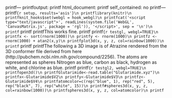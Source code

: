 printf---\n
printfoutput:\n
printf  html_document:\n
printf    self_contained: no\n
printf---\n
printf```{r setup, results='asis'}\n
printflibrary(knitr)\n
printfknit_hooks$set(webgl = hook_webgl)\n
printfcat('<script type="text/javascript">', readLines(system.file('WebGL', 'CanvasMatrix.js', package = 'rgl')), '</script>', sep = '\n')\n
printf```\n
printf\n
printfThis works fine.\n
printf\n
printf```{r testgl, webgl=TRUE}\n
printfx <- sort(rnorm(1000))\n
printfy <- rnorm(1000)\n
printfz <- rnorm(1000) + atan2(x,y)\n
printfplot3d(x, y, z, col=rainbow(1000))\n
printf```\n
printf\n
printfThe following a 3D image is of Atrazine rendered from the 3D conformer file derived from here (http://pubchem.ncbi.nlm.nih.gov/compound/2256). The atoms are represented as spheres Nitrogen as blue, carbon as black, hydrogen as white, and chlorine as blue.\n
printf\n
printf```{r testgl2, webgl=TRUE}\n
printfopen3d()\n
printfGlutarimide<-read.table("Glutarimide.xyz")\n
printfx<-Glutarimide$V2\n
printfy<-Glutarimide$V3\n
printfz<-Glutarimide$V4\n
printfatomcolor=c(rep("blue", 1), rep("red", 5), rep("black", 7), rep("white", 15))\n
printf#spheres3d(x, y, z, col=rainbow(1000))\n
printfspheres3d(x, y, z, col=atomcolor)\n
printf```\n
